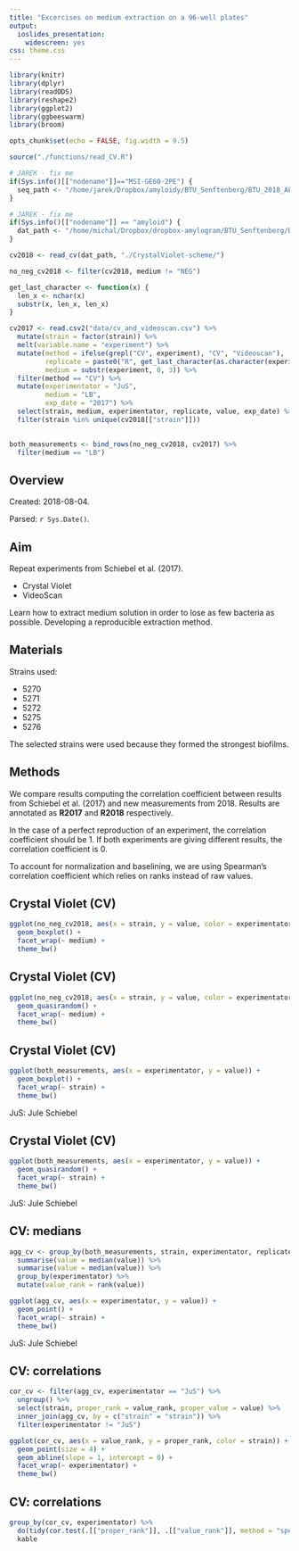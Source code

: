 ```yaml
---
title: "Excercises on medium extraction on a 96-well plates"
output: 
  ioslides_presentation: 
    widescreen: yes
css: theme.css
---
```



```r
library(knitr)
library(dplyr)
library(readODS)
library(reshape2)
library(ggplot2)
library(ggbeeswarm)
library(broom)

opts_chunk$set(echo = FALSE, fig.width = 9.5)

source("./functions/read_CV.R")

# JAREK - fix me
if(Sys.info()[["nodename"]]=="MSI-GE60-2PE") {
  seq_path <- "/home/jarek/Dropbox/amyloidy/BTU_Senftenberg/BTU_2018_AL-DK-JS"
}

# JAREK - fix me
if(Sys.info()[["nodename"]] == "amyloid") {
  dat_path <- "/home/michal/Dropbox/dropbox-amylogram/BTU_Senftenberg/BTU_2018_AL-DK-JS/CrystalViolet/"
}

cv2018 <- read_cv(dat_path, "./CrystalViolet-scheme/")

no_neg_cv2018 <- filter(cv2018, medium != "NEG")

get_last_character <- function(x) {
  len_x <- nchar(x)
  substr(x, len_x, len_x)
}

cv2017 <- read.csv2("data/cv_and_videoscan.csv") %>% 
  mutate(strain = factor(strain)) %>% 
  melt(variable.name = "experiment") %>% 
  mutate(method = ifelse(grepl("CV", experiment), "CV", "Videoscan"),
         replicate = paste0("R", get_last_character(as.character(experiment))),
         medium = substr(experiment, 0, 3)) %>% 
  filter(method == "CV") %>% 
  mutate(experimentator = "JuS",
         medium = "LB",
         exp_date = "2017") %>% 
  select(strain, medium, experimentator, replicate, value, exp_date) %>% 
  filter(strain %in% unique(cv2018[["strain"]]))
  

both_measurements <- bind_rows(no_neg_cv2018, cv2017) %>% 
  filter(medium == "LB") 


```

## Overview

Created: 2018-08-04.

Parsed: `r Sys.Date()`.

## Aim 

Repeat experiments from Schiebel et al. (2017).

- Crystal Violet
- VideoScan

Learn how to extract medium solution in order to lose as few bacteria as possible.
Developing a reproducible extraction method.

## Materials

Strains used:

- 5270
- 5271
- 5272
- 5275
- 5276

The selected strains were used because they formed the strongest biofilms. 

## Methods

We compare results computing the correlation coefficient between results from Schiebel et al. (2017) and new measurements from 2018. Results are annotated as **R2017** and **R2018** respectively. 

In the case of a perfect reproduction of an experiment, the correlation coefficient should be 1. If both experiments are giving different results, the correlation coefficient is 0.

To account for normalization and baselining, we are using Spearman's correlation coefficient which relies on ranks instead of raw values.

## Crystal Violet (CV)

```r
ggplot(no_neg_cv2018, aes(x = strain, y = value, color = experimentator)) +
  geom_boxplot() +
  facet_wrap(~ medium) +
  theme_bw()
```


## Crystal Violet (CV)

```r
ggplot(no_neg_cv2018, aes(x = strain, y = value, color = experimentator)) +
  geom_quasirandom() +
  facet_wrap(~ medium) +
  theme_bw()
```


## Crystal Violet (CV)

```r
ggplot(both_measurements, aes(x = experimentator, y = value)) +
  geom_boxplot() +
  facet_wrap(~ strain) +
  theme_bw()
```

JuS: Jule Schiebel

## Crystal Violet (CV)

```r
ggplot(both_measurements, aes(x = experimentator, y = value)) +
  geom_quasirandom() +
  facet_wrap(~ strain) +
  theme_bw()
```

JuS: Jule Schiebel

## CV: medians

```r
agg_cv <- group_by(both_measurements, strain, experimentator, replicate) %>% 
  summarise(value = median(value)) %>% 
  summarise(value = median(value)) %>% 
  group_by(experimentator) %>% 
  mutate(value_rank = rank(value))

ggplot(agg_cv, aes(x = experimentator, y = value)) +
  geom_point() +
  facet_wrap(~ strain) +
  theme_bw()
```

JuS: Jule Schiebel

## CV: correlations

```r
 
cor_cv <- filter(agg_cv, experimentator == "JuS") %>% 
  ungroup() %>% 
  select(strain, proper_rank = value_rank, proper_value = value) %>% 
  inner_join(agg_cv, by = c("strain" = "strain")) %>% 
  filter(experimentator != "JuS") 

ggplot(cor_cv, aes(x = value_rank, y = proper_rank, color = strain)) +
  geom_point(size = 4) +
  geom_abline(slope = 1, intercept = 0) +
  facet_wrap(~ experimentator) +
  theme_bw()

```

## CV: correlations

```r
 
group_by(cor_cv, experimentator) %>% 
  do(tidy(cor.test(.[["proper_rank"]], .[["value_rank"]], method = "spearman"))) %>% 
  kable

```
